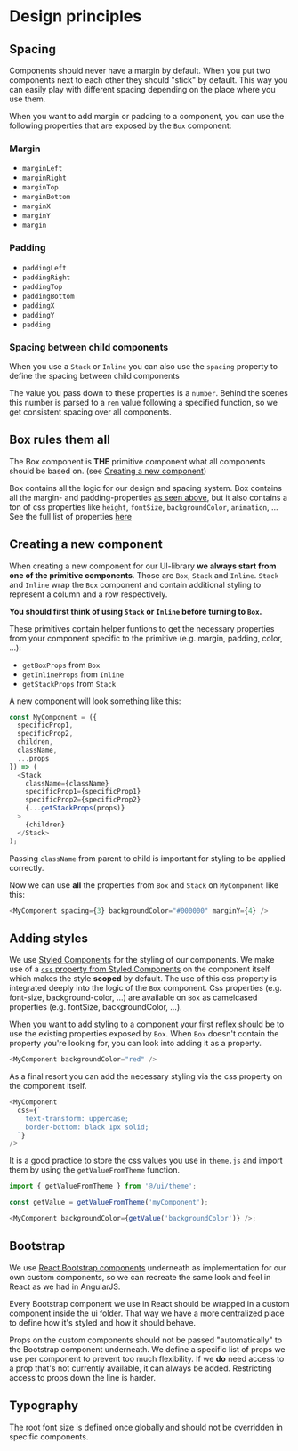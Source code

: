 
<Meta title="Introduction/Design Principles" />

# Design principles

## Spacing

Components should never have a margin by default. When you put two components next to each other they should "stick" by default. This way you can easily play with different spacing depending on the place where you use them.

When you want to add margin or padding to a component, you can use the following properties that are exposed by the `Box` component:

### Margin

- `marginLeft`
- `marginRight`
- `marginTop`
- `marginBottom`
- `marginX`
- `marginY`
- `margin`

### Padding

- `paddingLeft`
- `paddingRight`
- `paddingTop`
- `paddingBottom`
- `paddingX`
- `paddingY`
- `padding`

### Spacing between child components

When you use a `Stack` or `Inline` you can also use the `spacing` property to define the spacing between child components

The value you pass down to these properties is a `number`. Behind the scenes this number is parsed to a `rem` value following a specified function, so we get consistent spacing over all components.

## Box rules them all

The Box component is **THE** primitive component what all components should be based on. (see [Creating a new component](#creating-a-new-component))

Box contains all the logic for our design and spacing system. Box contains all the margin- and padding-properties [as seen above](#spacing), but it also contains a ton of css properties like `height`, `fontSize`, `backgroundColor`, `animation`, ...
See the full list of properties [here](/story/primitives-box--default-story)

## Creating a new component

When creating a new component for our UI-library **we always start from one of the primitive components**. Those are `Box`, `Stack` and `Inline`.
`Stack` and `Inline` wrap the `Box` component and contain additional styling to represent a column and a row respectively.

**You should first think of using `Stack` or `Inline` before turning to `Box`.**

These primitives contain helper funtions to get the necessary properties from your component specific to the primitive (e.g. margin, padding, color, ...):

- `getBoxProps` from `Box`
- `getInlineProps` from `Inline`
- `getStackProps` from `Stack`

A new component will look something like this:

```javascript
const MyComponent = ({
  specificProp1,
  specificProp2,
  children,
  className,
  ...props
}) => (
  <Stack
    className={className}
    specificProp1={specificProp1}
    specificProp2={specificProp2}
    {...getStackProps(props)}
  >
    {children}
  </Stack>
);
```

Passing `className` from parent to child is important for styling to be applied correctly.

Now we can use **all** the properties from `Box` and `Stack` on `MyComponent` like this:

```javascript
<MyComponent spacing={3} backgroundColor="#000000" marginY={4} />
```

## Adding styles

We use [Styled Components](https://styled-components.com/) for the styling of our components.
We make use of a [`css` property from Styled Components](https://styled-components.com/docs/api#css-prop) on the component itself which makes the style **scoped** by default.
The use of this css property is integrated deeply into the logic of the `Box` component.
Css properties (e.g. font-size, background-color, ...) are available on `Box` as camelcased properties (e.g. fontSize, backgroundColor, ...).

When you want to add styling to a component your first reflex should be to use the existing properties exposed by `Box`.
When `Box` doesn't contain the property you're looking for, you can look into adding it as a property.

```javascript
<MyComponent backgroundColor="red" />
```

As a final resort you can add the necessary styling via the css property on the component itself.

```javascript
<MyComponent
  css={`
    text-transform: uppercase;
    border-bottom: black 1px solid;
  `}
/>
```

It is a good practice to store the css values you use in `theme.js` and import them by using the `getValueFromTheme` function.

```javascript
import { getValueFromTheme } from '@/ui/theme';

const getValue = getValueFromTheme('myComponent');

<MyComponent backgroundColor={getValue('backgroundColor')} />;
```

## Bootstrap

We use [React Bootstrap components](https://react-bootstrap.github.io/) underneath as implementation for our own custom components, so we can recreate the same look
and feel in React as we had in AngularJS.

Every Bootstrap component we use in React should be wrapped in a custom component inside the ui folder.
That way we have a more centralized place to define how it's styled and how it should behave.

Props on the custom components should not be passed "automatically" to the Bootstrap component underneath.
We define a specific list of props we use per component to prevent too much flexibility.
If we **do** need access to a prop that's not currently available, it can always be added.
Restricting access to props down the line is harder.

## Typography

The root font size is defined once globally and should not be overridden in specific components.
